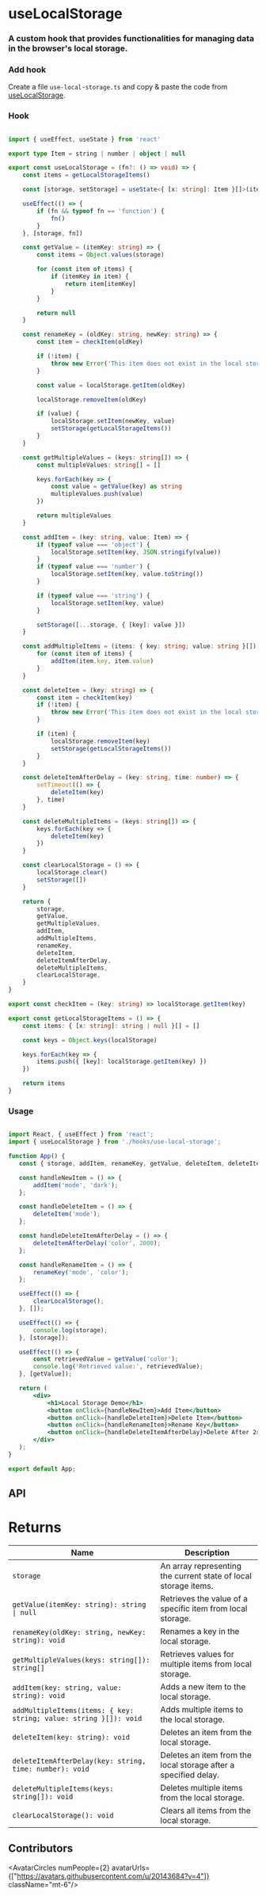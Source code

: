 
# useLocalStorage

<h3 className="mt-4 text-xl font-normal text-gray-400">A custom hook that provides functionalities for managing data in the browser's local storage.</h3>


### Add hook
 
Create a file `use-local-storage.ts` and copy & paste the code from [useLocalStorage](/hooks/use-local-storage#hook).


### Hook

```ts copy

import { useEffect, useState } from 'react'

export type Item = string | number | object | null

export const useLocalStorage = (fn?: () => void) => {
    const items = getLocalStorageItems()

    const [storage, setStorage] = useState<{ [x: string]: Item }[]>(items)

    useEffect(() => {
        if (fn && typeof fn == 'function') {
            fn()
        }
    }, [storage, fn])

    const getValue = (itemKey: string) => {
        const items = Object.values(storage)

        for (const item of items) {
            if (itemKey in item) {
                return item[itemKey]
            }
        }

        return null
    }

    const renameKey = (oldKey: string, newKey: string) => {
        const item = checkItem(oldKey)

        if (!item) {
            throw new Error('This item does not exist in the local storage')
        }

        const value = localStorage.getItem(oldKey)

        localStorage.removeItem(oldKey)

        if (value) {
            localStorage.setItem(newKey, value)
            setStorage(getLocalStorageItems())
        }
    }

    const getMultipleValues = (keys: string[]) => {
        const multipleValues: string[] = []

        keys.forEach(key => {
            const value = getValue(key) as string
            multipleValues.push(value)
        })

        return multipleValues
    }

    const addItem = (key: string, value: Item) => {
        if (typeof value === 'object') {
            localStorage.setItem(key, JSON.stringify(value))
        }
        if (typeof value === 'number') {
            localStorage.setItem(key, value.toString())
        }

        if (typeof value === 'string') {
            localStorage.setItem(key, value)
        }

        setStorage([...storage, { [key]: value }])
    }

    const addMultipleItems = (items: { key: string; value: string }[]) => {
        for (const item of items) {
            addItem(item.key, item.value)
        }
    }

    const deleteItem = (key: string) => {
        const item = checkItem(key)
        if (!item) {
            throw new Error('This item does not exist in the local storage')
        }

        if (item) {
            localStorage.removeItem(key)
            setStorage(getLocalStorageItems())
        }
    }

    const deleteItemAfterDelay = (key: string, time: number) => {
        setTimeout(() => {
            deleteItem(key)
        }, time)
    }

    const deleteMultipleItems = (keys: string[]) => {
        keys.forEach(key => {
            deleteItem(key)
        })
    }

    const clearLocalStorage = () => {
        localStorage.clear()
        setStorage([])
    }

    return {
        storage,
        getValue,
        getMultipleValues,
        addItem,
        addMultipleItems,
        renameKey,
        deleteItem,
        deleteItemAfterDelay,
        deleteMultipleItems,
        clearLocalStorage,
    }
}

export const checkItem = (key: string) => localStorage.getItem(key)

export const getLocalStorageItems = () => {
    const items: { [x: string]: string | null }[] = []

    const keys = Object.keys(localStorage)

    keys.forEach(key => {
        items.push({ [key]: localStorage.getItem(key) })
    })

    return items
}

```


### Usage

 ```jsx {3,6} copy

import React, { useEffect } from 'react';
import { useLocalStorage } from './hooks/use-local-storage';

function App() {
    const { storage, addItem, renameKey, getValue, deleteItem, deleteItemAfterDelay, clearLocalStorage } = useLocalStorage();

    const handleNewItem = () => {
        addItem('mode', 'dark');
    };

    const handleDeleteItem = () => {
        deleteItem('mode');
    };

    const handleDeleteItemAfterDelay = () => {
        deleteItemAfterDelay('color', 2000);
    };

    const handleRenameItem = () => {
        renameKey('mode', 'color');
    };

    useEffect(() => {
        clearLocalStorage();
    }, []);

    useEffect(() => {
        console.log(storage);
    }, [storage]);

    useEffect(() => {
        const retrievedValue = getValue('color');
        console.log('Retrieved value:', retrievedValue);
    }, [getValue]);

    return (
        <div>
            <h1>Local Storage Demo</h1>
            <button onClick={handleNewItem}>Add Item</button>
            <button onClick={handleDeleteItem}>Delete Item</button>
            <button onClick={handleRenameItem}>Rename Key</button>
            <button onClick={handleDeleteItemAfterDelay}>Delete After 2s</button>
        </div>
    );
}

export default App;

 ```


## API

<h1 className='text-xl font-medium mt-6'>Returns</h1>

| Name                                                                                        | Description                                                         |
|-----------------------------------------------------------------------------------------------|---------------------------------------------------------------------|
| `storage`                                                  | An array representing the current state of local storage items.     |
| `getValue(itemKey: string): string \| null`                 | Retrieves the value of a specific item from local storage.          |
| `renameKey(oldKey: string, newKey: string): void`         | Renames a key in the local storage.                                 |
| `getMultipleValues(keys: string[]): string[]`              | Retrieves values for multiple items from local storage.             |
| `addItem(key: string, value: string): void`            | Adds a new item to the local storage.                               |
| `addMultipleItems(items: { key: string; value: string }[]): void`| Adds multiple items to the local storage.                           |
| `deleteItem(key: string): void`                            | Deletes an item from the local storage.                             |
| `deleteItemAfterDelay(key: string, time: number): void`  | Deletes an item from the local storage after a specified delay.     |
| `deleteMultipleItems(keys: string[]): void`             | Deletes multiple items from the local storage.                      |
| `clearLocalStorage(): void`                                 | Clears all items from the local storage.                            |



## Contributors

<AvatarCircles numPeople={2} avatarUrls={["https://avatars.githubusercontent.com/u/20143684?v=4"]}  className="mt-6"/>